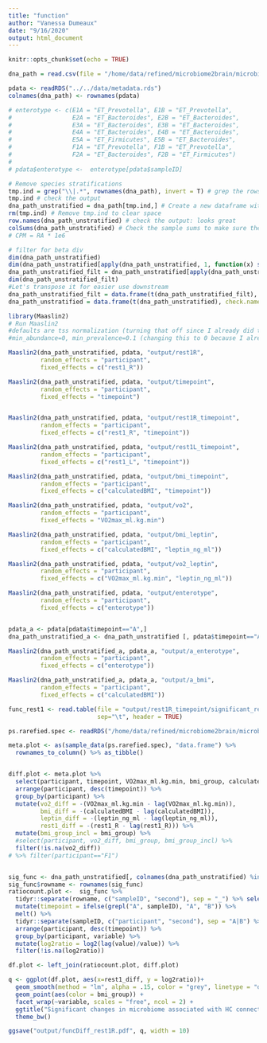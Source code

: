 ```yaml
---
title: "function"
author: "Vanessa Dumeaux"
date: "9/16/2020"
output: html_document
---
```


```r
knitr::opts_chunk$set(echo = TRUE)
```

```r
dna_path = read.csv(file = "/home/data/refined/microbiome2brain/microbiome/01-trimmed/humann/barcoded_pathabundance-cpm.tsv", header = T, row.names = 1, check.names = FALSE, sep = "\t")

pdata <- readRDS("../../data/metadata.rds")
colnames(dna_path) <- rownames(pdata)

# enterotype <- c(E1A = "ET_Prevotella", E1B = "ET_Prevotella",
#                 E2A = "ET_Bacteroides", E2B = "ET_Bacteroides",
#                 E3A = "ET_Bacteroides", E3B = "ET_Bacteroides",
#                 E4A = "ET_Bacteroides", E4B = "ET_Bacteroides",
#                 E5A = "ET_Firmicutes", E5B = "ET_Bacteroides",
#                 F1A = "ET_Prevotella", F1B = "ET_Prevotella",
#                 F2A = "ET_Bacteroides", F2B = "ET_Firmicutes")
# 
# pdata$enterotype <-  enterotype[pdata$sampleID]


```

```r
# Remove species stratifications
tmp.ind = grep("\\|.*", rownames(dna_path), invert = T) # grep the rows that do not include species stratifications 
tmp.ind # check the output
dna_path_unstratified = dna_path[tmp.ind,] # Create a new dataframe with only those unstratified rows
rm(tmp.ind) # Remove tmp.ind to clear space
row.names(dna_path_unstratified) # check the output: looks great
colSums(dna_path_unstratified) # Check the sample sums to make sure they are in proportion format (0-1) and are all ~1
# CPM = RA * 1e6

# filter for beta div
dim(dna_path_unstratified)
dim(dna_path_unstratified[apply(dna_path_unstratified, 1, function(x) sum(x > 100) > 0.1 * ncol(dna_path_unstratified)), ]) 
dna_path_unstratified_filt = dna_path_unstratified[apply(dna_path_unstratified, 1, function(x) sum(x > 100) > 0.1 * ncol(dna_path_unstratified)), ]
dim(dna_path_unstratified_filt)
#Let's transpose it for easier use downstream
dna_path_unstratified_filt = data.frame(t(dna_path_unstratified_filt), check.names = F)
dna_path_unstratified = data.frame(t(dna_path_unstratified), check.names = F)

library(Maaslin2)
# Run Maaslin2
#defaults are tss normalization (turning that off since I already did that), log transform, lm test, max_significance=0.25,
#min_abundance=0, min_prevalence=0.1 (changing this to 0 because I already filtered). 

Maaslin2(dna_path_unstratified, pdata, "output/rest1R",
         random_effects = "participant",
         fixed_effects = c("rest1_R"))

Maaslin2(dna_path_unstratified, pdata, "output/timepoint",
         random_effects = "participant",
         fixed_effects = "timepoint")


Maaslin2(dna_path_unstratified, pdata, "output/rest1R_timepoint",
         random_effects = "participant",
         fixed_effects = c("rest1_R", "timepoint"))

Maaslin2(dna_path_unstratified, pdata, "output/rest1L_timepoint",
         random_effects = "participant",
         fixed_effects = c("rest1_L", "timepoint"))

Maaslin2(dna_path_unstratified, pdata, "output/bmi_timepoint",
         random_effects = "participant",
         fixed_effects = c("calculatedBMI", "timepoint"))

Maaslin2(dna_path_unstratified, pdata, "output/vo2",
         random_effects = "participant",
         fixed_effects = "VO2max_ml.kg.min")

Maaslin2(dna_path_unstratified, pdata, "output/bmi_leptin",
         random_effects = "participant",
         fixed_effects = c("calculatedBMI", "leptin_ng_ml"))

Maaslin2(dna_path_unstratified, pdata, "output/vo2_leptin",
         random_effects = "participant",
         fixed_effects = c("VO2max_ml.kg.min", "leptin_ng_ml"))

Maaslin2(dna_path_unstratified, pdata, "output/enterotype",
         random_effects = "participant",
         fixed_effects = c("enterotype"))



```

```r
pdata_a <- pdata[pdata$timepoint=="A",]
dna_path_unstratified_a <- dna_path_unstratified [, pdata$timepoint=="A"]

Maaslin2(dna_path_unstratified_a, pdata_a, "output/a_enterotype",
         random_effects = "participant",
         fixed_effects = c("enterotype"))

Maaslin2(dna_path_unstratified_a, pdata_a, "output/a_bmi",
         random_effects = "participant",
         fixed_effects = c("calculatedBMI"))

```
```r
func_rest1 <- read.table(file = "output/rest1R_timepoint/significant_results.tsv", stringsAsFactors = FALSE,
                         sep="\t", header = TRUE)

ps.rarefied.spec <- readRDS("/home/data/refined/microbiome2brain/microbiome/R/ps.rarefied.spec.rds")

meta.plot <- as(sample_data(ps.rarefied.spec), "data.frame") %>% 
  rownames_to_column() %>% as_tibble()


diff.plot <- meta.plot %>%
  select(participant, timepoint, VO2max_ml.kg.min, bmi_group, calculatedBMI, leptin_ng_ml, rest1_R) %>%
  arrange(participant, desc(timepoint)) %>%
  group_by(participant) %>%
  mutate(vo2_diff = -(VO2max_ml.kg.min - lag(VO2max_ml.kg.min)),
         bmi_diff = -(calculatedBMI - lag(calculatedBMI)),
         leptin_diff = -(leptin_ng_ml - lag(leptin_ng_ml)),
         rest1_diff = -(rest1_R - lag(rest1_R))) %>%
  mutate(bmi_group_incl = bmi_group) %>%
  #select(participant, vo2_diff, bmi_group, bmi_group_incl) %>%
  filter(!is.na(vo2_diff)) 
# %>% filter(participant=="F1")


sig_func <- dna_path_unstratified[, colnames(dna_path_unstratified) %in% func_rest1$feature]
sig_func$rowname <- rownames(sig_func)
ratiocount.plot <-  sig_func %>%
  tidyr::separate(rowname, c("sampleID", "second"), sep = "_") %>% select(-second) %>%
  mutate(timepoint = ifelse(grepl("A", sampleID), "A", "B")) %>%
  melt() %>%
  tidyr::separate(sampleID, c("participant", "second"), sep = "A|B") %>% select(-second) %>%
  arrange(participant, desc(timepoint)) %>%
  group_by(participant, variable) %>%
  mutate(log2ratio = log2(lag(value)/value)) %>%
  filter(!is.na(log2ratio))

df.plot <- left_join(ratiocount.plot, diff.plot)

q <- ggplot(df.plot, aes(x=rest1_diff, y = log2ratio))+
  geom_smooth(method = "lm", alpha = .15, color = "grey", linetype = "dashed") +
  geom_point(aes(color = bmi_group)) +
  facet_wrap(~variable, scales = "free", ncol = 2) +
  ggtitle("Significant changes in microbiome associated with HC connectivity changes before/after intervention (adjusted for BMI)") +
  theme_bw()

ggsave("output/funcDiff_rest1R.pdf", q, width = 10)

```

